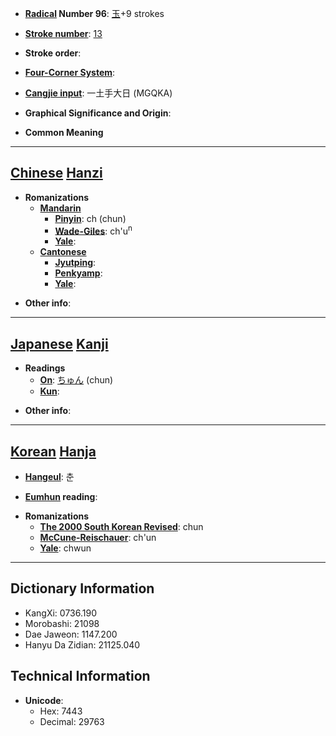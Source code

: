 * '''[[Wiktionary:Chinese radical index| Radical]] Number 96''': [[Wiktionary:Chinese radical index 玉|玉]]+9 strokes

* '''[[Wiktionary:Chinese total strokes index|Stroke number]]''': [[Wiktionary:Chinese total strokes index 13|13]]

* '''Stroke order''': 

* '''[[Wiktionary:Chinese four corner index|Four-Corner System]]''': 

* '''[[Wiktionary:Chinese Cangjie index|Cangjie input]]''': 一土手大日 (MGQKA)

* '''Graphical Significance and Origin''': 

* '''Common Meaning'''

----

== [[Chinese]] [[Hanzi]] ==

* '''Romanizations'''
** '''[[Mandarin]]'''
*** '''[[Pinyin]]''': ch (chun)
*** '''[[Wade-Giles]]''': ch'u<sup>n</sup>
*** '''[[Yale]]''': 
** '''[[Cantonese]]'''
*** '''[[Jyutping]]''':
*** '''[[Penkyamp]]''': 
*** '''[[Yale]]''': 

* '''Other info''': 

----

== [[Japanese]] [[Kanji]] ==

* '''Readings'''
** '''[[On]]''': [[ちゅん]] (chun)
** '''[[Kun]]''': 

* '''Other info''':  

----

== [[Korean]] [[Hanja]] ==

* '''[[Hangeul]]''': 춘

* '''[[Eumhun]] reading''': 

* '''Romanizations'''
** '''[[The 2000 South Korean Revised Romanization|The 2000 South Korean Revised]]''': chun
** '''[[McCune-Reischauer]]''': ch'un
** '''[[Yale]]''': chwun

----

== Dictionary Information ==

* KangXi: 0736.190
* Morobashi: 21098
* Dae Jaweon: 1147.200
* Hanyu Da Zidian: 21125.040

== Technical Information ==

* '''Unicode''':
** Hex: 7443
** Decimal: 29763